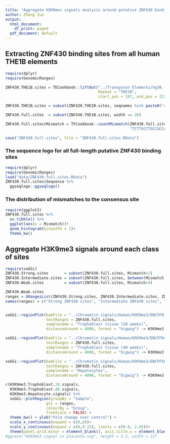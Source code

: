 ```yaml
---
title: "Aggregate H3K9mes signals analysis around putative ZNF430 binding sites in THE1B"
author: Zheng Zuo
output:
  html_document:
    df_print: paged
  pdf_document: default
---
```


## Extracting ZNF430 binding sites from all human THE1B elements
```r
require(dplyr)
require(GenomicRanges)

ZNF430.THE1B.sites = TECookbook::liftOut("../Transposon Elements/hg38.fa.align",
                                         Repeat = "THE1B",
                                         start_pos = 197, end_pos = 222)

ZNF430.THE1B.sites = subset(ZNF430.THE1B.sites, seqnames %in% paste0("chr",c(1:23,"X","Y")))

ZNF430.full.sites  = subset(ZNF430.THE1B.sites, width == 26)

ZNF430.full.sites$Mismatch = TFCookbook::countMismatch(ZNF430.full.sites$Sequence,
                                                       "TCTTGCCTGCCGCCATGTAAGACGTG")

save("ZNF430.full.sites", file = "ZNF430.full.sites.RData")
```


### The sequence logo for all full-length putative ZNF430 binding sites
```r
require(dplyr)
require(GenomicRanges)
load("data/ZNF430.full.sites.RData")
ZNF430.full.sites$Sequence %>%
  ggseqlogo::ggseqlogo()
```

### The distribution of mismatches to the consensus site
```r
require(ggplot2)
ZNF430.full.sites %>% 
  as_tibble() %>%
  ggplot(aes(x = Mismatch))+
  geom_histogram(binwidth = 1)+
  theme_bw()
```


## Aggregate H3K9me3 signals around each class of sites
```r
require(soGGi)
ZNF430.Strong.sites       = subset(ZNF430.full.sites, Mismatch<2)
ZNF430.Intermediate.sites = subset(ZNF430.full.sites, between(Mismatch, 2, 4))
ZNF430.Weak.sites         = subset(ZNF430.full.sites, Mismatch>4)

ZNF430.Weak.sites
ranges = GRangesList(ZNF430.Strong.sites, ZNF430.Intermediate.sites, ZNF430.Weak.sites)
names(ranges) = c("Strong ZNF430 sites", "Intermediate ZNF430 sites", "Weak ZNF430 sites")


soGGi::regionPlot(bamFile = "../Chromatin signals/Human/H3K9me3/ENCFF073GYV.FC.Trophoblast(20weeks).bigWig",
                  testRanges = ZNF430.full.sites, 
                  samplename = "Trophoblast tissue (20 weeks)",
                  distanceAround = 4000, format = "bigwig") -> H3K9me3.Trophoblast.20.signals

soGGi::regionPlot(bamFile = "../Chromatin signals/Human/H3K9me3/ENCFF040IBX.FC.Trophoblast(40weeks).bigWig",
                  testRanges = ZNF430.full.sites, 
                  samplename = "Trophoblast tissue (40 weeks)",
                  distanceAround = 4000, format = "bigwig") -> H3K9me3.Trophoblast.40.signals

soGGi::regionPlot(bamFile = "../Chromatin signals/Human/H3K9me3/ENCFF509OEW.FC.Hepatocyte.bigWig",
                  testRanges = ZNF430.full.sites,
                  samplename = "Hepatocytes", 
                  distanceAround = 4000, format = "bigwig") -> H3K9me3.Hepatocyte.signals

c(H3K9me3.Trophoblast.20.signals,
  H3K9me3.Trophoblast.40.signals,
  H3K9me3.Hepatocyte.signals) %>%
  soGGi::plotRegion(groupBy = "Sample",
                  gts = ranges,
                  colourBy = "Group",
                  freeScale = FALSE) +
  theme_bw() + ylab("Fold change over control") +
  scale_x_continuous(expand = c(0,0))+
  scale_y_continuous(expand = c(0,0.15), limits = c(0.6, 2.45))+
  theme(panel.grid.minor = element_blank(), axis.title.x = element_blank())
#ggsave("H3K9me3 signal in placenta.svg", height = 3.3, width = 12)
```

